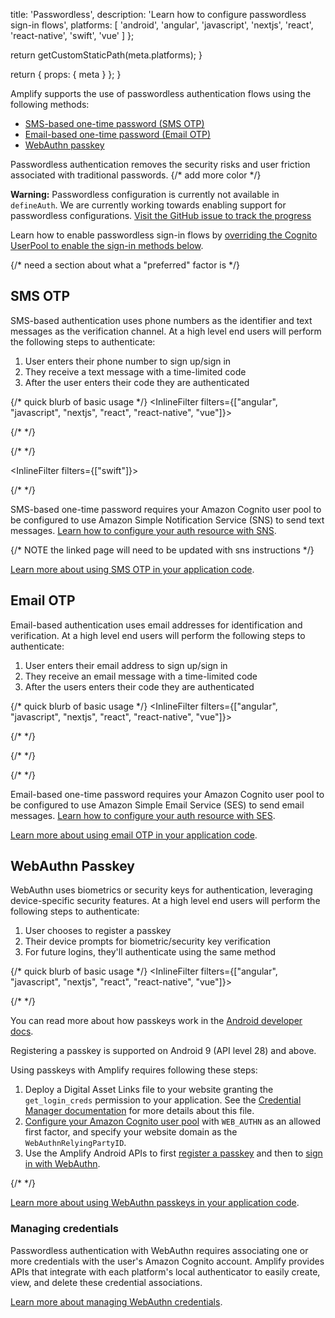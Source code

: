 
  title: 'Passwordless',
  description: 'Learn how to configure passwordless sign-in flows',
  platforms: [
    'android',
    'angular',
    'javascript',
    'nextjs',
    'react',
    'react-native',
    'swift',
    'vue'
  ]
};

  return getCustomStaticPath(meta.platforms);
}

  return {
    props: {
      meta
    }
  };
}

Amplify supports the use of passwordless authentication flows using the following methods:

- [SMS-based one-time password (SMS OTP)](#sms-otp)
- [Email-based one-time password (Email OTP)](#email-otp)
- [WebAuthn passkey](#webauthn-passkey)

Passwordless authentication removes the security risks and user friction associated with traditional passwords.
{/* add more color */}

<Callout warning>

**Warning:** Passwordless configuration is currently not available in `defineAuth`. We are currently working towards enabling support for passwordless configurations. [Visit the GitHub issue to track the progress](https://github.com/aws-amplify/amplify-backend/issues/2276)

</Callout>

Learn how to enable passwordless sign-in flows by [overriding the Cognito UserPool to enable the sign-in methods below](/[platform]/build-a-backend/auth/modify-resources-with-cdk/#override-cognito-userpool-to-enable-passwordless-sign-in-methods).

{/* need a section about what a "preferred" factor is */}

## SMS OTP

SMS-based authentication uses phone numbers as the identifier and text messages as the verification channel. At a high level end users will perform the following steps to authenticate:

1. User enters their phone number to sign up/sign in
2. They receive a text message with a time-limited code
3. After the user enters their code they are authenticated

{/* quick blurb of basic usage */}
<InlineFilter filters={["angular", "javascript", "nextjs", "react", "react-native", "vue"]}>

{/*  */}

</InlineFilter>
<InlineFilter filters={["android"]}>

{/*  */}

</InlineFilter>

<InlineFilter filters={["swift"]}>

{/*  */}

</InlineFilter>

<Callout info>

SMS-based one-time password requires your Amazon Cognito user pool to be configured to use Amazon Simple Notification Service (SNS) to send text messages. [Learn how to configure your auth resource with SNS](/[platform]/build-a-backend/auth/moving-to-production/#sms).

{/* NOTE the linked page will need to be updated with sns instructions */}

</Callout>

[Learn more about using SMS OTP in your application code](/[platform]/build-a-backend/auth/connect-your-frontend/sign-in/#sms-otp).

## Email OTP

Email-based authentication uses email addresses for identification and verification. At a high level end users will perform the following steps to authenticate:

1. User enters their email address to sign up/sign in
2. They receive an email message with a time-limited code
3. After the users enters their code they are authenticated

{/* quick blurb of basic usage */}
<InlineFilter filters={["angular", "javascript", "nextjs", "react", "react-native", "vue"]}>

{/*  */}

</InlineFilter>
<InlineFilter filters={["android"]}>

{/*  */}

</InlineFilter>
<InlineFilter filters={["swift"]}>

{/*  */}

</InlineFilter>

<Callout info>

Email-based one-time password requires your Amazon Cognito user pool to be configured to use Amazon Simple Email Service (SES) to send email messages. [Learn how to configure your auth resource with SES](/[platform]/build-a-backend/auth/moving-to-production/#email).

</Callout>

[Learn more about using email OTP in your application code](/[platform]/build-a-backend/auth/connect-your-frontend/sign-in/#email-otp).

## WebAuthn Passkey

WebAuthn uses biometrics or security keys for authentication, leveraging device-specific security features. At a high level end users will perform the following steps to authenticate:

1. User chooses to register a passkey
2. Their device prompts for biometric/security key verification
3. For future logins, they'll authenticate using the same method

{/* quick blurb of basic usage */}
<InlineFilter filters={["angular", "javascript", "nextjs", "react", "react-native", "vue"]}>

{/*  */}

</InlineFilter>
<InlineFilter filters={["android"]}>

You can read more about how passkeys work in the [Android developer docs](https://developer.android.com/design/ui/mobile/guides/patterns/passkeys).

<Callout warning>
Registering a passkey is supported on Android 9 (API level 28) and above.
</Callout>

Using passkeys with Amplify requires following these steps:

1. Deploy a Digital Asset Links file to your website granting the `get_login_creds` permission to your application. See the [Credential Manager documentation](https://developer.android.com/identity/sign-in/credential-manager#add-support-dal) for more details about this file.
1. [Configure your Amazon Cognito user pool](/[platform]/build-a-backend/auth/modify-resources-with-cdk/#override-cognito-userpool-to-enable-passwordless-sign-in-methods) with `WEB_AUTHN` as an allowed first factor, and specify your website domain as the `WebAuthnRelyingPartyID`.
1. Use the Amplify Android APIs to first [register a passkey](/[platform]/build-a-backend/auth/manage-users/manage-webauthn-credentials/#associate-webauthn-credentials) and then to [sign in with WebAuthn](/[platform]/build-a-backend/auth/connect-your-frontend/sign-in/#webauthn-passkeys).

</InlineFilter>
<InlineFilter filters={["swift"]}>

{/*  */}

</InlineFilter>

[Learn more about using WebAuthn passkeys in your application code](/[platform]/build-a-backend/auth/connect-your-frontend/sign-in/#webauthn-passkeys).

### Managing credentials

Passwordless authentication with WebAuthn requires associating one or more credentials with the user's Amazon Cognito account. Amplify provides APIs that integrate with each platform's local authenticator to easily create, view, and delete these credential associations.

[Learn more about managing WebAuthn credentials](/[platform]/build-a-backend/auth/manage-users/manage-webauthn-credentials).
